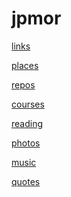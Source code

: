 
= jpmor =

[[links]]

[[places]]

[[https://github.com/jpmor|repos]]

[[courses]]

[[reading]]

[[https://500px.com/jpmor|photos]]

[[music]]

[[quotes]]
